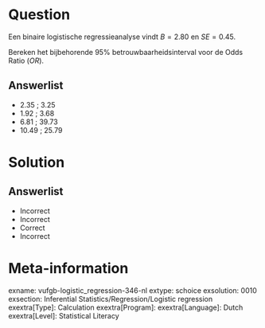 Question
========

Een binaire logistische regressieanalyse vindt $B = 2.80$ en $SE = 0.45$. 

Bereken het bijbehorende 95% betrouwbaarheidsinterval voor de Odds Ratio (*OR*).
  
Answerlist
----------
* 2.35 ; 3.25
* 1.92 ; 3.68
* 6.81 ; 39.73
* 10.49 ; 25.79

Solution
========

Answerlist
----------
* Incorrect
* Incorrect
* Correct
* Incorrect

Meta-information
================
exname: vufgb-logistic_regression-346-nl
extype: schoice
exsolution: 0010
exsection: Inferential Statistics/Regression/Logistic regression
exextra[Type]: Calculation
exextra[Program]: 
exextra[Language]: Dutch
exextra[Level]: Statistical Literacy
